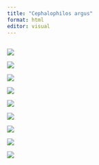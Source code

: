 ```yaml
---
title: "Cephalophilos argus"
format: html
editor: visual
---
```


## 

![](images/C.argus/Slide1.png)

![](images/C.argus/Slide2.png)

![](images/C.argus/Slide3.png)

![](images/C.argus/Slide4.png)

![](images/C.argus/Slide5.png)

![](images/C.argus/Slide6.png)

![](images/C.argus/Slide9.png)

![](images/C.argus/Slide8.png)

![](images/C.argus/Slide7.png)
